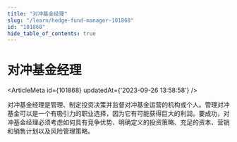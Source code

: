 ```yaml
---
title: "对冲基金经理"
slug: "/learn/hedge-fund-manager-101868"
id: "101868"
hide_table_of_contents: true
---
```



# 对冲基金经理

<ArticleMeta id={101868} updatedAt={'2023-09-26 13:58:58'} />
<div className='border-solid border-b border-t-0 my-4 border-[var(--ifm-color-gray-300)]' />

对冲基金经理是管理、制定投资决策并监督对冲基金运营的机构或个人。管理对冲基金可以是一个有吸引力的职业选择，因为它有可能获得巨大的利润。要成功，对冲基金经理必须考虑如何具有竞争优势、明确定义的投资策略、充足的资本、营销和销售计划以及风险管理策略。
